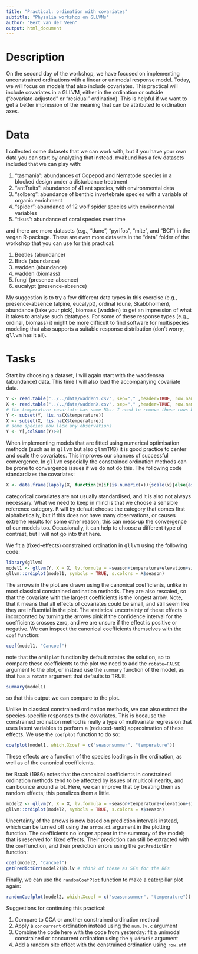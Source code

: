 ```yaml
---
title: "Practical: ordination with covariates"
subtitle: "Physalia workshop on GLLVMs"
author: "Bert van der Veen"
output: html_document
---
```


# Description

On the second day of the workshop, we have focused on implementing unconstrained ordinations with a linear or unimodal response model. Today, we will focus on models that also include covariates. This practical will include covariates in a GLLVM, either in the ordination or outside ("covariate-adjusted" or "residual" ordination). This is helpful if we want to get a better impression of the meaning that can be attributed to ordination axes.

# Data

I collected some datasets that we can work with, but if you have your own data you can start by analyzing that instead. <tt>mvabund</tt> has a few datasets included that we can play with:

1. "tasmania": abundances of Copepod and Nematode species in a blocked design under a disturbance treatment
2. "antTraits": abundance of 41 ant species, with environmental data
3. "solberg": abundance of benthic invertebrate species with a variable of organic enrichment
4. "spider": abundance of 12 wolf spider species with environmental variables
5. "tikus":  abundance of coral species over time

and there are more datasets (e.g., "dune", "pyrifos", "mite", and "BCI") in the <tt>vegan</tt> R-package. These are even more datasets in the "data" folder of the workshop that you can use for this practical:

1. Beetles (abundance)
2. Birds (abundance)
3. wadden (abundance)
4. wadden (biomass)
4. fungi (presence-absence)
5. eucalypt (presence-absence)

My suggestion is to try a few different data types in this exercise (e.g., presence-absence (alpine, eucalypt), ordinal (dune, Skabbholmen), abundance (take your pick), biomass (wadden) to get an impression of what it takes to analyse such datatypes. For some of these response types (e.g., ordinal, biomass) it might be more difficult to find software for multispecies modeling that also supports a suitable response distribution (don't worry, <tt>gllvm</tt> has it all).

# Tasks

Start by choosing a dataset, I will again start with the waddensea (abundance) data. This time I will also load the accompanying covariate data.

```r
Y <- read.table("../../data/waddenY.csv", sep="," ,header=TRUE, row.names = 2)[,-1]
X <- read.table("../../data/waddenX.csv", sep="," ,header=TRUE, row.names = 2)[,-1]
# the temperature covariate has some NAs: I need to remove those rows before fitting models
Y <- subset(Y, !is.na(X$temperature))
X <- subset(X, !is.na(X$temperature))
# some species now lack any observations
Y <- Y[,colSums(Y)>0]
```

When implementing models that are fitted using numerical optimisation methods (such as in <tt>gllvm</tt> but also <tt>glmmTMB</tt>) it is good practice to center and scale the covariates. This improves our chances of successful convergence. In <tt>gllvm</tt> especially the constrained ordination methods can be prone to convergence issues if we do not do this. The following code standardizes the covariates:

```r
X <- data.frame(lapply(X, function(x)if(is.numeric(x)){scale(x)}else{as.factor(x)}))
```

categorical covariates are not usually standardised, and it is also not always necessary. What we need to keep in mind is that we choose a sensible reference category. <tt>R</tt> will by default choose the category that comes first alphabetically, but if this does not have many observations, or causes extreme results for some other reason, this can mess-up the convergence of our models too. Occasionally, it can help to choose a different type of contrast, but I will not go into that here.

We fit a (fixed-effects) constrained ordination in <tt>gllvm</tt> using the following code:

```r
library(gllvm)
model1 <- gllvm(Y, X = X, lv.formula = ~season+temperature+elevation+silt_clay+Chl.a, num.RR = 2, family = "negative.binomial")
gllvm::ordiplot(model1, symbols = TRUE, s.colors = X$season)
```

The arrows in the plot are drawn using the canonical coefficients, unlike in most classical constrained ordination methods. They are also rescaled, so that the covariate with the largest coefficients is the longest arrow. Note, that it means that all effects of covariates could be small, and still seem like they are influential in the plot. The statistical uncertainty of these effects is incorporated by turning the arrows pink if the confidence interval for the coefficients crosses zero, and we are unsure if the effect is positive or negative. We can inspect the canonical coefficients themselves with the `coef` function:

```r
coef(model1, "Cancoef")
```
note that the `ordiplot` function by default rotates the solution, so to compare these coefficients to the plot we need to add the `rotate=FALSE` argument to the plot, or instead use the `summary` function of the model, as that has a  `rotate` argument that defaults to TRUE:

```r
summary(model1)
```

so that this output we can compare to the plot.

Unlike in classical constrained ordination methods, we can also extract the species-specific responses to the covariates. This is because the constrained ordination method is really a type of multivariate regression that uses latent variables to perform a (reduced-rank) approximation of these effects. We use the `coefplot` function to do so:

```r
coefplot(model1, which.Xcoef = c("seasonsummer", "temperature"))
```

These effects are a function of the species loadings in the ordination, as well as of the canonical coefficients. 

ter Braak (1986) notes that the canonical coefficients in constrained ordination methods tend to be affected by issues of multicollinearity, and can bounce around a lot. Here, we can improve that by treating them as random effects; this penalizes them a little. 

```r
model2 <- gllvm(Y, X = X, lv.formula = ~season+temperature+elevation+silt_clay+Chl.a, num.RR = 2, randomB="LV", family = "negative.binomial", starting.val = "zero")
gllvm::ordiplot(model2, symbols = TRUE, s.colors = X$season)
```

Uncertainty of the arrows is now based on prediction intervals instead, which can be turned off using the `arrow.ci` argument in the plotting function. The coefficients no longer appear in the summary of the model; that is reserved for fixed effects. Their prediction can still be extracted with the `coef`function, and their prediction errors using the `getPredictErr` function:

```r
coef(model2, "Cancoef")
getPredictErr(model2)$b.lv # think of these as SEs for the REs
```

Finally, we can use the `randomCoefPlot` function to make a caterpillar plot again:

```r
randomCoefplot(model2, which.Xcoef = c("seasonsummer", "temperature"))
```

Suggestions for continuing this practical:

1) Compare to CCA or another constrained ordination method
2) Apply a `concurrent` ordination instead using the `num.lv.c` argument
3) Combine the code here with the code from yesterday: fit a unimodal constrained or concurrent ordination using the `quadratic` argument
4) Add a random site effect with the constrained ordination using `row.eff`

